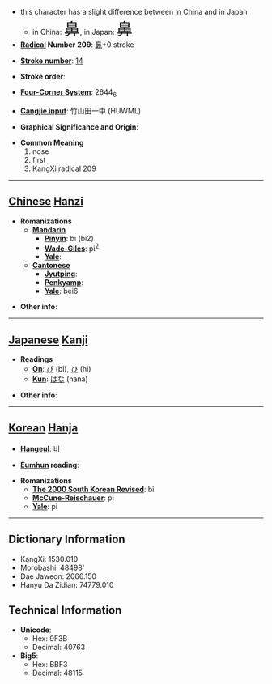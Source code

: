 *this character has a slight difference between in China and in Japan
**in China: <font size="6"><font lang="zh">鼻</font></font>, in Japan: <font size="6"><font lang="ja">鼻</font></font>
* '''[[Wiktionary:Chinese radical index| Radical]] Number 209''': [[Wiktionary:Chinese radical index 鼻|鼻]]+0 stroke

* '''[[Wiktionary:Chinese total strokes index|Stroke number]]''': [[Wiktionary:Chinese total strokes index 14|14]]

* '''Stroke order''': 

* '''[[Wiktionary:Chinese four corner index|Four-Corner System]]''': 2644<sub>6</sub>

* '''[[Wiktionary:Chinese Cangjie index|Cangjie input]]''': 竹山田一中 (HUWML)

* '''Graphical Significance and Origin''': 

* '''Common Meaning'''
*#nose
*# first
*# KangXi radical 209


----

== [[Chinese]] [[Hanzi]] ==

* '''Romanizations'''
** '''[[Mandarin]]'''
*** '''[[Pinyin]]''': bí (bi2)
*** '''[[Wade-Giles]]''': pi<sup>2</sup>
*** '''[[Yale]]''': 
** '''[[Cantonese]]'''
*** '''[[Jyutping]]''':
*** '''[[Penkyamp]]''': 
*** '''[[Yale]]''': bei6

* '''Other info''': 

----

== [[Japanese]] [[Kanji]] ==

* '''Readings'''
** '''[[On]]''': [[び]] (bi), [[ひ]] (hi)
** '''[[Kun]]''': [[はな]] (hana)

* '''Other info''':  

----

== [[Korean]] [[Hanja]] ==

* '''[[Hangeul]]''': 비

* '''[[Eumhun]] reading''': 

* '''Romanizations'''
** '''[[The 2000 South Korean Revised Romanization|The 2000 South Korean Revised]]''': bi
** '''[[McCune-Reischauer]]''': pi
** '''[[Yale]]''': pi

----

== Dictionary Information ==

* KangXi: 1530.010
* Morobashi: 48498'
* Dae Jaweon: 2066.150
* Hanyu Da Zidian: 74779.010

== Technical Information ==

* '''Unicode''':
** Hex: 9F3B
** Decimal: 40763
* '''Big5''':
** Hex: BBF3
** Decimal: 48115